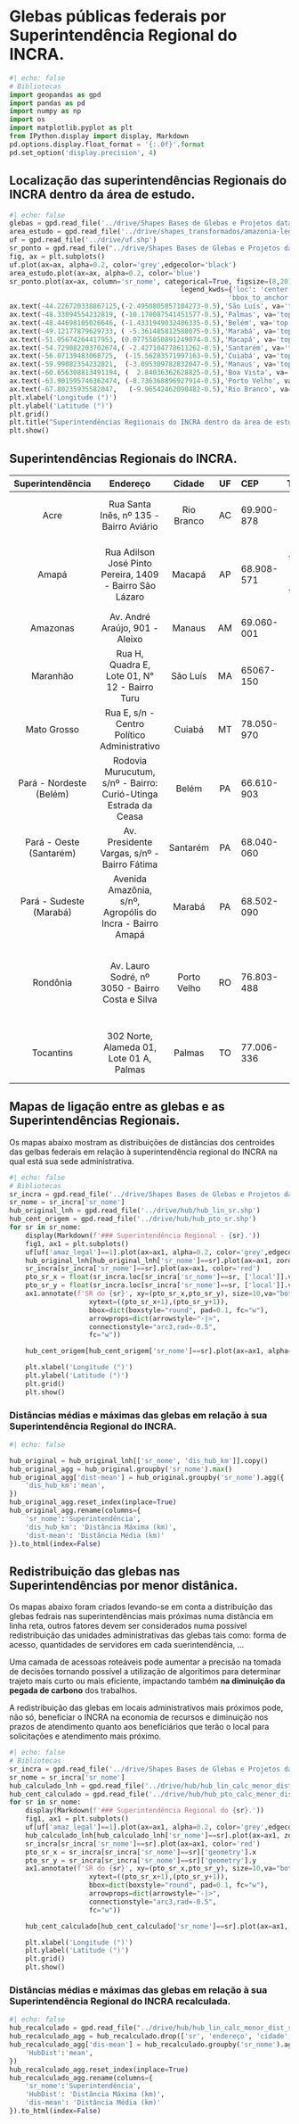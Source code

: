 # Glebas públicas federais por Superintendência Regional do INCRA.

```python
#| echo: false
# Bibliotecas
import geopandas as gpd
import pandas as pd
import numpy as np
import os
import matplotlib.pyplot as plt
from IPython.display import display, Markdown
pd.options.display.float_format = '{:.0f}'.format
pd.set_option('display.precision', 4)
```

## Localização das superintendências Regionais do INCRA dentro da área de estudo.

```python
#| echo: false
glebas = gpd.read_file('../drive/Shapes Bases de Glebas e Projetos data 01.03.23/tab_glebas_federais.shp')
area_estudo = gpd.read_file('../drive/shapes_transformados/amazonia-legal-com-maranhao.shp')
uf = gpd.read_file('../drive/uf.shp')
sr_ponto = gpd.read_file("../drive/Shapes Bases de Glebas e Projetos data 01.03.23/sr_incra.shp")
fig, ax = plt.subplots()
uf.plot(ax=ax, alpha=0.2, color='grey',edgecolor='black')
area_estudo.plot(ax=ax, alpha=0.2, color='blue')
sr_ponto.plot(ax=ax, column='sr_nome', categorical=True, figsize=(8,20), legend=True, zorder=2,
                                           legend_kwds={'loc': 'center left',
                                                       'bbox_to_anchor':(1,0.5)})
ax.text(-44.226720338867125,(-2.4950805857184273-0.5),'São Luís', va='top', ha='center')
ax.text(-48.33094554232819, (-10.170087541451577-0.5),'Palmas', va='top', ha='center')
ax.text(-48.44698105026646, (-1.4331949032486335-0.5),'Belém', va='top', ha='center')
ax.text(-49.12177879629733, ( -5.361485812588075-0.5),'Marabá', va='top', ha='center')
ax.text(-51.05674264417953, (0.07755050891249074-0.5),'Macapá', va='top', ha='center')
ax.text(-54.729082203702674,( -2.427104778611262-0.5),'Santarém', va='top', ha='center')
ax.text(-56.07139483068725,  (-15.56283571997163-0.5),'Cuiabá', va='top', ha='center')
ax.text(-59.99082354232821,  (-3.095309782832047-0.5),'Manaus', va='top', ha='center')
ax.text(-60.656308813491194, (  2.84036362628825-0.5),'Boa Vista', va='top', ha='center')
ax.text(-63.901595746362474, (-8.736368896927914-0.5),'Porto Velho', va='top', ha='center')
ax.text(-67.80235935582047,   (-9.96542462090482-0.5),'Rio Branco', va='top', ha='center')
plt.xlabel('Longitude (°)')
plt.ylabel('Latitude (°)')
plt.grid()
plt.title("Superintendências Regiionais do INCRA dentro da área de estudo")
plt.show()
```

## Superintendências Regionais do INCRA.

| Superintendência         | Endereço                                                        | Cidade      | UF | CEP        | Telefone                             |
|:------------------------:|:---------------------------------------------------------------:|:------------:|:---:|:-----------|:-------------------------------------:|:----------------------------------------:|
| Acre                    | Rua Santa Inês, nº 135 - Bairro Aviário                         | Rio Branco  | AC   | 69.900-878 | (68) 3214-3013/ 3086                 |
| Amapá                   | Rua Adilson José Pinto Pereira, 1409 - Bairro São Lázaro        | Macapá      | AP   | 68.908-571 | (96) 99107-6937 e (96) 98101-3828    |
| Amazonas                | Av. André Araújo, 901 - Aleixo                                  | Manaus      | AM   | 69.060-001 | (92) 3194-1303                       |
| Maranhão                | Rua H, Quadra E, Lote 01, N° 12 - Bairro Turu                   | São Luís    | MA   | 65067-150  | (98) 3878-7450                       |
| Mato Grosso             | Rua E, s/n - Centro Político Administrativo                     | Cuiabá      | MT   | 78.050-970 | (65) 3644-1104                       |
| Pará - Nordeste (Belém) | Rodovia Murucutum, s/nº - Bairro: Curió-Utinga Estrada da Ceasa | Belém       | PA   | 66.610-903 | (91) 3202-3820                       |
| Pará - Oeste (Santarém) | Av. Presidente Vargas, s/nº - Bairro Fátima                     | Santarém    | PA   | 68.040-060 | (93) 3523-1296                       |
| Pará - Sudeste (Marabá) | Avenida Amazônia, s/nº, Agropólis do Incra - Bairro Amapá       | Marabá      | PA   | 68.502-090 | (94) 3324-1752                       |
| Rondônia                | Av. Lauro Sodré, nº 3050 - Bairro Costa e Silva                 | Porto Velho | RO   | 76.803-488 | (69) 3229-1545 (69) 3229-1691 / 1876 |
| Tocantins               | 302 Norte, Alameda 01, Lote 01 A, Palmas                        | Palmas      | TO   | 77.006-336 | (63) 3219-5200/ 5201/ 5240           |

## Mapas de ligação entre as glebas e as Superintendências Regionais.

Os mapas abaixo mostram as distribuições de distâncias dos centroides das gelbas federais em relação à superintendência regional do INCRA na qual está sua sede administrativa.

:::{.column-body-outset}
```python
#| echo: false
# Bibliotecas
sr_incra = gpd.read_file('../drive/Shapes Bases de Glebas e Projetos data 01.03.23/sr_incra.shp')
sr_nome = sr_incra['sr_nome']
hub_original_lnh = gpd.read_file('../drive/hub/hub_lin_sr.shp')
hub_cent_origem = gpd.read_file('../drive/hub/hub_pto_sr.shp')
for sr in sr_nome:
    display(Markdown(f'### Superintendência Regional - {sr}.'))
    fig1, ax1 = plt.subplots()
    uf[uf['amaz_legal']==1].plot(ax=ax1, alpha=0.2, color='grey',edgecolor='black')
    hub_original_lnh[hub_original_lnh['sr_nome']==sr].plot(ax=ax1, zorder=1, aspect=1)
    sr_incra[sr_incra['sr_nome']==sr].plot(ax=ax1, color='red')
    pto_sr_x = float(sr_incra.loc[sr_incra['sr_nome']==sr, ['local']].values[0][0].split()[0])
    pto_sr_y = float(sr_incra.loc[sr_incra['sr_nome']==sr, ['local']].values[0][0].split()[1])
    ax1.annotate(f'SR do {sr}', xy=(pto_sr_x,pto_sr_y), size=10,va="bottom", ha="left",
                    xytext=((pto_sr_x+1),(pto_sr_y+1)),
                    bbox=dict(boxstyle="round", pad=0.1, fc="w"),
                    arrowprops=dict(arrowstyle="-|>",
                    connectionstyle="arc3,rad=-0.5",
                    fc="w"))

    hub_cent_origem[hub_cent_origem['sr_nome']==sr].plot(ax=ax1, alpha=0.2, color='orange', marker='+', zorder=1, aspect=1)

    plt.xlabel('Longitude (°)')
    plt.ylabel('Latitude (°)')
    plt.grid()
    plt.show()
```
:::


### Distâncias médias e máximas das glebas em relação à sua Superintendência Regional do INCRA.

:::{.table-center}
```python
#| echo: false

hub_original = hub_original_lnh[['sr_nome', 'dis_hub_km']].copy()
hub_original_agg = hub_original.groupby('sr_nome').max()
hub_original_agg['dist-mean'] = hub_original.groupby('sr_nome').agg({
    'dis_hub_km':'mean',
})
hub_original_agg.reset_index(inplace=True)
hub_original_agg.rename(columns={
    'sr_nome':'Superintendência',
    'dis_hub_km': 'Distância Máxima (km)',
    'dist-mean': 'Distância Média (km)'
}).to_html(index=False)
```
:::

## Redistribuição das glebas nas Superintendências por menor distânica.

Os mapas abaixo foram criados levando-se em conta a distribuição das glebas fedrais nas superintendências mais próximas numa distância em linha reta, outros fatores devem ser considerados numa possível redistribuição das unidades administrativas das glebas tais como: forma de acesso, quantidades de servidores em cada suerintendência, ...

Uma camada de acessoas roteáveis pode aumentar a precisão na tomada de decisões tornando possível a utilização de algorítimos para determinar trajeto mais curto ou mais eficiente, impactando também **na diminuição da pegada de carbono** dos trabalhos.

A redistribuição das glebas em locais administrativos mais próximos pode, não só, beneficiar o INCRA na economia de recursos e diminuição nos prazos de atendimento quanto aos beneficiários que terão o local para solicitações e atendimento mais próximo.

:::{.column-body-outset}
```python
#| echo: false
# Bibliotecas
sr_incra = gpd.read_file('../drive/Shapes Bases de Glebas e Projetos data 01.03.23/sr_incra.shp')
sr_nome = sr_incra['sr_nome']
hub_calculado_lnh = gpd.read_file('../drive/hub/hub_lin_calc_menor_dist_sr.shp')
hub_cent_calculado = gpd.read_file('../drive/hub/hub_pto_calc_menor_dist_sr.shp')
for sr in sr_nome:
    display(Markdown(f'### Superintendência Regional do {sr}.'))
    fig1, ax1 = plt.subplots()
    uf[uf['amaz_legal']==1].plot(ax=ax1, alpha=0.2, color='grey',edgecolor='black')
    hub_calculado_lnh[hub_calculado_lnh['sr_nome']==sr].plot(ax=ax1, zorder=1, aspect=1)
    sr_incra[sr_incra['sr_nome']==sr].plot(ax=ax1, color='red')
    pto_sr_x = sr_incra[sr_incra['sr_nome']==sr]['geometry'].x
    pto_sr_y = sr_incra[sr_incra['sr_nome']==sr]['geometry'].y
    ax1.annotate(f'SR do {sr}', xy=(pto_sr_x,pto_sr_y), size=10,va="bottom", ha="left",
                    xytext=((pto_sr_x+1),(pto_sr_y+1)),
                    bbox=dict(boxstyle="round", pad=0.1, fc="w"),
                    arrowprops=dict(arrowstyle="-|>",
                    connectionstyle="arc3,rad=-0.5",
                    fc="w"))

    hub_cent_calculado[hub_cent_calculado['sr_nome']==sr].plot(ax=ax1, alpha=0.2, color='orange', marker='+', zorder=1, aspect=1)

    plt.xlabel('Longitude (°)')
    plt.ylabel('Latitude (°)')
    plt.grid()
    plt.show()
```
:::

### Distâncias médias e máximas das glebas em relação à sua Superintendência Regional do INCRA recalculada.

:::{.table-center}
```python
#| echo: false
hub_recalculado = gpd.read_file("../drive/hub/hub_lin_calc_menor_dist_sr.shp")
hub_recalculado_agg = hub_recalculado.drop(['sr', 'endereço', 'cidade', 'uf', 'cep', 'tel', 'local', 'nome_gleba', 'nome_comp','uf_nome', 'geometry'], axis=1).copy().groupby('sr_nome').max()
hub_recalculado_agg['dis-mean'] = hub_recalculado.groupby('sr_nome').agg({
    'HubDist':'mean',
})
hub_recalculado_agg.reset_index(inplace=True)
hub_recalculado_agg.rename(columns={
    'sr_nome':'Superintendência',
    'HubDist': 'Distância Máxima (km)',
    'dis-mean': 'Distância Média (km)'
}).to_html(index=False)
```
:::